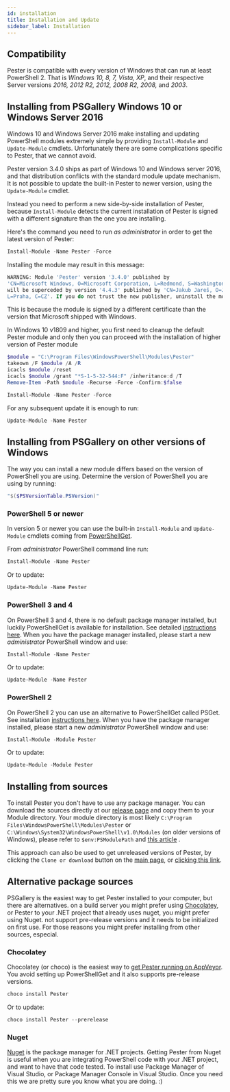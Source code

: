 ```yaml
---
id: installation
title: Installation and Update
sidebar_label: Installation
---
```


## Compatibility

Pester is compatible with every version of Windows that can run at least PowerShell 2. That is *Windows 10, 8, 7, Vista, XP*, and their respective Server versions *2016, 2012 R2, 2012, 2008 R2, 2008,* and *2003*.

## Installing from PSGallery Windows 10 or Windows Server 2016

Windows 10 and Windows Server 2016 make installing and updating PowerShell modules extremely simple by providing `Install-Module` and `Update-Module` cmdlets. Unfortunately there are some complications specific to Pester, that we cannot avoid.

Pester version 3.4.0 ships as part of Windows 10 and Windows server 2016, and that distribution conflicts with the standard module update mechanism. It is not possible to update the built-in Pester to newer version, using the `Update-Module` cmdlet.

Instead you need to perform a new side-by-side installation of Pester, because `Install-Module` detects the current installation of Pester is signed with a different signature than the one you are installing.

Here's the command you need to run _as administrator_ in order to get the latest version of Pester:

```powershell
Install-Module -Name Pester -Force
```

Installing the module may result in this message:

```powershell
WARNING: Module 'Pester' version '3.4.0' published by
'CN=Microsoft Windows, O=Microsoft Corporation, L=Redmond, S=Washington, C=US'
will be superceded by version '4.4.3' published by 'CN=Jakub Jareš, O=Jakub Jareš,
L=Praha, C=CZ'. If you do not trust the new publisher, uninstall the module.
```

This is because the module is signed by a different certificate than the version that Microsoft shipped with Windows.

In Windows 10 v1809 and higher, you first need to cleanup the default Pester module and only then you can proceed with the installation of higher version of Pester module

```powershell
$module = "C:\Program Files\WindowsPowerShell\Modules\Pester"
takeown /F $module /A /R
icacls $module /reset
icacls $module /grant "*S-1-5-32-544:F" /inheritance:d /T
Remove-Item -Path $module -Recurse -Force -Confirm:$false

Install-Module -Name Pester -Force
```

For any subsequent update it is enough to run:

```powershell
Update-Module -Name Pester
```

## Installing from PSGallery on other versions of Windows

The way you can install a new module differs based on the version of PowerShell you are using. Determine the version of  PowerShell you are using by running:

```powershell
"$($PSVersionTable.PSVersion)"
```

### PowerShell 5 or newer

In version 5 or newer you can use the built-in `Install-Module` and `Update-Module` cmdlets coming from [PowerShellGet](https://github.com/PowerShell/PowerShellGet).

From _administrator_ PowerShell command line run:

```powershell
Install-Module -Name Pester
```

Or to update:

```powershell
Update-Module -Name Pester
```

### PowerShell 3 and 4

On PowerShell 3 and 4, there is no default package manager installed, but luckily PowerShellGet is available
for installation. See detailed [instructions here](https://docs.microsoft.com/en-us/powershell/scripting/gallery/installing-psget#for-computers-running-powershell-30-or-powershell-40).
When you have the package manager installed, please start a new _administrator_ PowerShell window and use:

```powershell
Install-Module -Name Pester
```

Or to update:

```powershell
Update-Module -Name Pester
```

### PowerShell 2

On PowerShell 2 you can use an alternative to PowerShellGet called PSGet. See installation [instructions here](https://github.com/psget/psget). When you have the package manager installed, please start a new _administrator_ PowerShell window and use:

```powershell
Install-Module -Module Pester
```

Or to update:

```powershell
Update-Module -Module Pester
```

## Installing from sources

To install Pester you don't have to use any package manager. You can download the sources directly at our
[release page](https://github.com/pester/Pester/releases) and copy them to your Module directory. Your module
directory is most likely `C:\Program Files\WindowsPowerShell\Modules\Pester` or `C:\Windows\System32\WindowsPowerShell\v1.0\Modules`
(on older versions of Windows), please refer to `$env:PSModulePath` and
[this article](https://docs.microsoft.com/en-us/powershell/module/microsoft.powershell.core/about/about_psmodulepath)
.

This approach can also be used to get unreleased versions of Pester, by clicking the `Clone or download` button on the [main page](https://github.com/pester/Pester), or [clicking this link](https://github.com/pester/Pester/archive/refs/heads/rel/4.x.x.zip).

## Alternative package sources

PSGallery is the easiest way to get Pester installed to your computer, but there are alternatives. on a build server you might prefer using [Chocolatey](https://chocolatey.org/), or  Pester to your .NET project that already uses nuget, you might prefer using Nuget.  not support pre-release versions and it needs to be initialized on first use. For those reasons you might prefer installing from other sources, especial.

### Chocolatey

Chocolatey (or choco) is the easiest way to [get Pester running on AppVeyor](https://github.com/pester/Pester#build-server-integration). You avoid setting up PowerShellGet and it also supports pre-release versions.

```powershell
choco install Pester
```

Or to update:

```powershell
choco install Pester --prerelease
```

### Nuget

[Nuget](https://www.nuget.org/) is the package manager for .NET projects. Getting Pester from Nuget is useful when you are integrating PowerShell code with your .NET project, and want to have that code tested. To install use Package Manager of Visual Studio, or Package Manager Console in Visual Studio. Once you need this we are pretty sure you know what you are doing. :)

